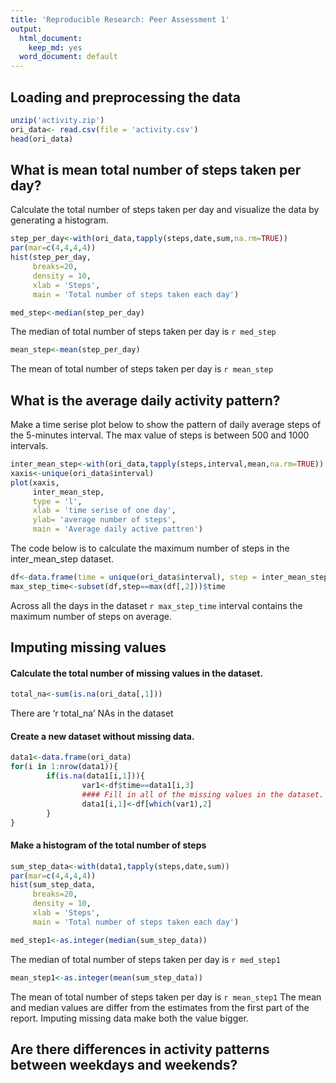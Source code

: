 ```yaml
---
title: 'Reproducible Research: Peer Assessment 1'
output:
  html_document:
    keep_md: yes
  word_document: default
---
```


## Loading and preprocessing the data
```r
unzip('activity.zip')
ori_data<- read.csv(file = 'activity.csv')
head(ori_data)
```

## What is mean total number of steps taken per day?
Calculate the total number of steps taken per day and visualize the data by generating a histogram. 
```r
step_per_day<-with(ori_data,tapply(steps,date,sum,na.rm=TRUE))
par(mar=c(4,4,4,4))
hist(step_per_day,
     breaks=20,
     density = 10,
     xlab = 'Steps',
     main = 'Total number of steps taken each day')
```

```r
med_step<-median(step_per_day)
```
The median of total number of steps taken per day is `r med_step`
```r
mean_step<-mean(step_per_day)
```
The mean of total number of steps taken per day is `r mean_step`

## What is the average daily activity pattern?
Make a time serise plot below to show the pattern of daily average steps of the 5-minutes interval. The max value of steps is between 500 and 1000 intervals.
```r
inter_mean_step<-with(ori_data,tapply(steps,interval,mean,na.rm=TRUE))
xaxis<-unique(ori_data$interval)
plot(xaxis,
     inter_mean_step,
     type = 'l',
     xlab = 'time serise of one day',
     ylab= 'average number of steps',
     main = 'Average daily active pattren')
```
The code below is to calculate the maximum number of steps in the inter_mean_step dataset. 
```r
df<-data.frame(time = unique(ori_data$interval), step = inter_mean_step)
max_step_time<-subset(df,step==max(df[,2]))$time
```
Across all the days in the dataset `r max_step_time` interval contains the maximum number of steps on average.  

## Imputing missing values
#### Calculate the total number of missing values in the dataset.
```r
total_na<-sum(is.na(ori_data[,1]))
```
There are 'r total_na' NAs in the dataset

#### Create a new dataset without missing data.
```r
data1<-data.frame(ori_data)
for(i in 1:nrow(data1)){
        if(is.na(data1[i,1])){
                var1<-df$time==data1[i,3]
                #### Fill in all of the missing values in the dataset.
                data1[i,1]<-df[which(var1),2]
        }
}
```

#### Make a histogram of the total number of steps
```r
sum_step_data<-with(data1,tapply(steps,date,sum))
par(mar=c(4,4,4,4))
hist(sum_step_data,
     breaks=20,
     density = 10,
     xlab = 'Steps',
     main = 'Total number of steps taken each day')
```

```r
med_step1<-as.integer(median(sum_step_data))
```
The median of total number of steps taken per day is `r med_step1`
```r
mean_step1<-as.integer(mean(sum_step_data))
```
The mean of total number of steps taken per day is `r mean_step1`
The mean and median values are differ from the estimates from the first part of the report. Imputing missing data make both the value bigger.

## Are there differences in activity patterns between weekdays and weekends?
